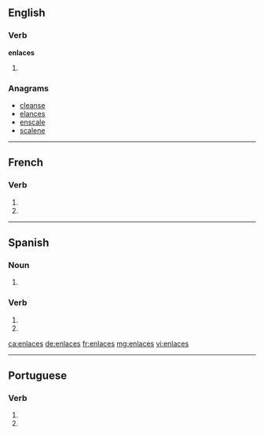 {{also|enlacés}}
==English==

===Verb===
'''enlaces'''

# {{en-third-person singular of|enlace}}

===Anagrams===
* [[cleanse#English|cleanse]]
* [[elances#English|elances]]
* [[enscale#English|enscale]]
* [[scalene#English|scalene]]

----

==French==

===Verb===
{{fr-verb-form}}

# {{conjugation of|enlacer||2|s|pres|ind|lang=fr}}
# {{conjugation of|enlacer||2|s|pres|sub|lang=fr}}

----

==Spanish==

===Noun===
{{head|es|noun form|g=m-p}}

# {{plural of|nocat=1|enlace|lang=es}}

===Verb===
{{es-verb-form|enlazar}}

# {{es-verb form of|ending=ar|mood=imperative|sense=negative|pers=2|formal=no|number=singular|enlazar}}
# {{es-verb form of|ending=ar|mood=subjunctive|tense=present|pers=2|formal=no|number=singular|enlazar}}

[[ca:enlaces]]
[[de:enlaces]]
[[fr:enlaces]]
[[mg:enlaces]]
[[vi:enlaces]]

----
==Portuguese==

===Verb===
{{head|pt|verb form}}
# {{conjugation of|enlaçar||2|s|present|subjunctive|lang=pt}}
# {{conjugation of|enlaçar||2|s|negative|imperative|lang=pt}}
{{rfc-auto}}